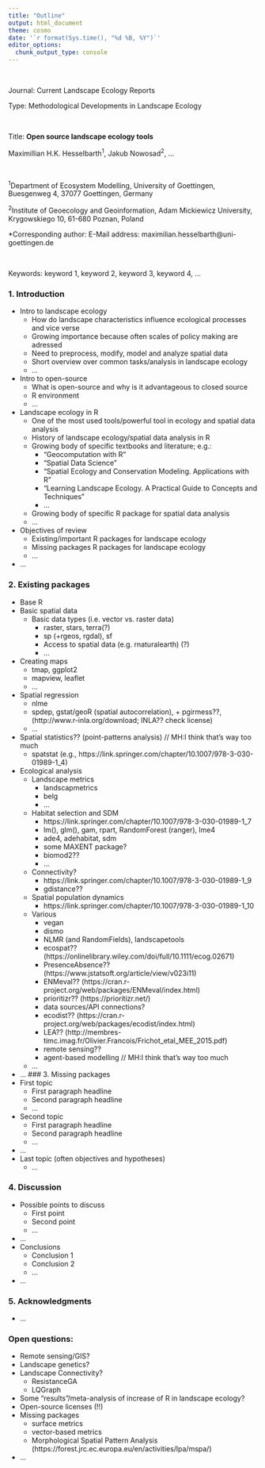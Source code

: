 ```yaml
---
title: "Outline"
output: html_document
theme: cosmo
date: '`r format(Sys.time(), "%d %B, %Y")`'
editor_options: 
  chunk_output_type: console
---
```


<br/>

Journal: Current Landscape Ecology Reports

Type: Methodological Developments in Landscape Ecology

<br/>

Title: **Open source landscape ecology tools**

Maximillian H.K. Hesselbarth<sup>1</sup>, Jakub Nowosad<sup>2</sup>, ...

<br/>

<sup>1</sup>Department of Ecosystem Modelling, University of Goettingen, Buesgenweg 4, 37077 Goettingen, Germany 

<sup>2</sup>Institute of Geoecology and Geoinformation, Adam Mickiewicz University, Krygowskiego 10, 61-680 Poznan, Poland

*Corresponding author: E-Mail address: maximilian.hesselbarth@uni-goettingen.de

<br/>

Keywords: keyword 1, keyword 2, keyword 3, keyword 4, ...

### 1. Introduction
- Intro to landscape ecology
    - How do landscape characteristics influence ecological processes and vice verse
    - Growing importance because often scales of policy making are adressed
    - Need to preprocess, modify, model and analyze spatial data
    - Short overview over common tasks/analysis in landscape ecology
    - ...
- Intro to open-source
    - What is open-source and why is it advantageous to closed source
    - R environment
    - ...
- Landscape ecology in R
    - One of the most used tools/powerful tool in ecology and spatial data analysis
    - History of landscape ecology/spatial data analysis in R
    - Growing body of specific textbooks and literature; e.g.:
        - "Geocomputation with R"
        - "Spatial Data Science"
        - "Spatial Ecology and Conservation Modeling. Applications with R"
        - "Learning Landscape Ecology. A Practical Guide to Concepts and Techniques"
        - ...
    - Growing body of specific R package for spatial data analysis
    - ...
- Objectives of review
    - Existing/important R packages for landscape ecology
    - Missing packages R packages for landscape ecology
    - ...
- ...

### 2. Existing packages

- Base R
- Basic spatial data
    - Basic data types (i.e. vector vs. raster data)
        - raster, stars, terra(?)
        - sp (+rgeos, rgdal), sf
        - Access to spatial data (e.g. rnaturalearth) (?)
        - ...
- Creating maps
    - tmap, ggplot2
    - mapview, leaflet
    - ...
- Spatial regression
    - nlme
    - spdep, gstat/geoR (spatial autocorrelation), + pgirmess??, (http://www.r-inla.org/download; INLA?? check license)
    - ...
- Spatial statistics?? (point-patterns analysis) // MH:I think that's way too much
    - spatstat (e.g., https://link.springer.com/chapter/10.1007/978-3-030-01989-1_4)
- Ecological analysis
    - Landscape metrics
        - landscapmetrics
        - belg
        - ...
    - Habitat selection and SDM
        - https://link.springer.com/chapter/10.1007/978-3-030-01989-1_7
        - lm(), glm(), gam, rpart, RandomForest (ranger), lme4
        - ade4, adehabitat, sdm
        - some MAXENT package?
        - biomod2??
        - ...
    - Connectivity? 
        - https://link.springer.com/chapter/10.1007/978-3-030-01989-1_9
        - gdistance??
    - Spatial population dynamics
        - https://link.springer.com/chapter/10.1007/978-3-030-01989-1_10
    - Various
        - vegan
        - dismo
        - NLMR (and RandomFields), landscapetools
        - ecospat?? (https://onlinelibrary.wiley.com/doi/full/10.1111/ecog.02671)
        - PresenceAbsence?? (https://www.jstatsoft.org/article/view/v023i11)
        - ENMeval?? (https://cran.r-project.org/web/packages/ENMeval/index.html)
        - prioritizr?? (https://prioritizr.net/)
        - data sources/API connections?
        - ecodist?? (https://cran.r-project.org/web/packages/ecodist/index.html)
        - LEA?? (http://membres-timc.imag.fr/Olivier.Francois/Frichot_etal_MEE_2015.pdf)
        - remote sensing??
        - agent-based modelling // MH:I think that's way too much
    - ...
- ...
### 3. Missing packages
- First topic
    - First paragraph headline
    - Second paragraph headline
    - ...
- Second topic
    - First paragraph headline
    - Second paragraph headline
    - ...
- ...
- Last topic (often objectives and hypotheses)
    - ...
    
### 4. Discussion
- Possible points to discuss
    - First point
    - Second point
    - ...
- ...
- Conclusions
    - Conclusion 1 
    - Conclusion 2
    - ...
- ...
    
### 5. Acknowledgments
- ...

### Open questions:
- Remote sensing/GIS?
- Landscape genetics?
- Landscape Connectivity?
  - ResistanceGA
  - LQGraph
- Some "results"/meta-analysis of increase of R in landscape ecology?
- Open-source licenses (!!)
- Missing packages
    - surface metrics
    - vector-based metrics
    - Morphological Spatial Pattern Analysis (https://forest.jrc.ec.europa.eu/en/activities/lpa/mspa/)
- ...
